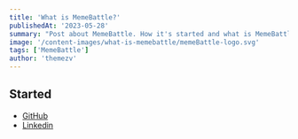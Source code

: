 ```yaml
---
title: 'What is MemeBattle?'
publishedAt: '2023-05-28'
summary: "Post about MemeBattle. How it's started and what is MemeBattle today"
image: '/content-images/what-is-memebattle/memeBattle-logo.svg'
tags: ['MemeBattle']
author: 'themezv'
---
```


## Started


* [GitHub](https://github.com/MemeBattle)
* [Linkedin](https://www.linkedin.com/company/memebattle/)
